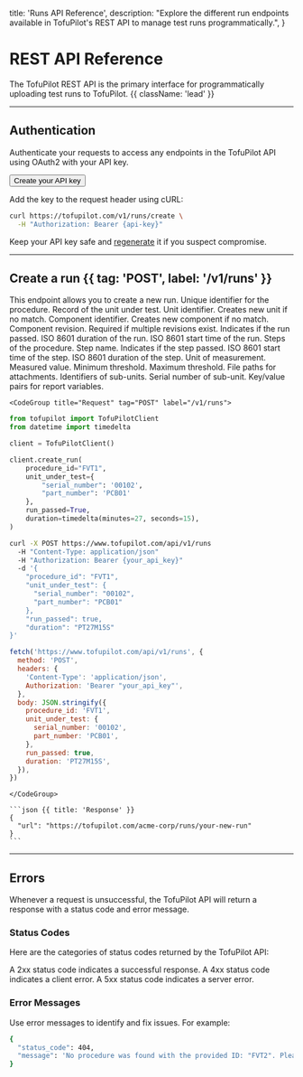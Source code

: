   title: 'Runs API Reference',
  description:
    "Explore the different run endpoints available in TofuPilot's REST API to manage test runs programmatically.",
}

# REST API Reference

The TofuPilot REST API is the primary interface for programmatically uploading test runs to TofuPilot. {{ className: 'lead' }}

---

## Authentication

Authenticate your requests to access any endpoints in the TofuPilot API using OAuth2 with your API key.

<div className="not-prose mt-8">
  <Button href="/user-management#api-key" variant="text" arrow="right">
    Create your API key
  </Button>
</div>

Add the key to the request header using cURL:

```bash
curl https://tofupilot.com/v1/runs/create \
  -H "Authorization: Bearer {api-key}"
```

Keep your API key safe and [regenerate](/user-management#api-key) it if you suspect compromise.

---

## Create a run {{ tag: 'POST', label: '/v1/runs' }}

<Row>
  <Col>
    This endpoint allows you to create a new run.
    <Properties>
      <Property name="procedure_id" type="string, required">
        Unique identifier for the procedure.
      </Property>
      <Property name="unit_under_test" type="record, required">
        Record of the unit under test.
      </Property>
      <Property name="serial_number" type="string, required" indent>
        Unit identifier. Creates new unit if no match.
      </Property>
      <Property name="part_number" type="string, optional" indent>
        Component identifier. Creates new component if no match.
      </Property>
      <Property name="revision" type="string, optional" indent>
        Component revision. Required if multiple revisions exist.
      </Property>
      <Property name="run_passed" type="boolean, required">
        Indicates if the run passed.
      </Property>
      <Property name="duration" type="string, required">
        ISO 8601 duration of the run.
      </Property>
      <Property name="started_at" type="string">
        ISO 8601 start time of the run.
      </Property>
      <Property name="steps" type="array, optional">
        Steps of the procedure.
      </Property>
      <Property name="name" type="string, required" indent>
        Step name.
      </Property>
      <Property name="step_passed" type="boolean, required" indent>
        Indicates if the step passed.
      </Property>
      <Property name="started_at" type="string, required" indent>
        ISO 8601 start time of the step.
      </Property>
      <Property name="duration" type="string, required" indent>
        ISO 8601 duration of the step.
      </Property>
      <Property name="measurement_unit" type="string, optional" indent>
        Unit of measurement.
      </Property>
      <Property name="measurement_value" type="float, optional" indent>
        Measured value.
      </Property>
      <Property name="limit_low" type="float, optional" indent>
        Minimum threshold.
      </Property>
      <Property name="limit_high" type="float, optional" indent>
        Maximum threshold.
      </Property>
      <Property name="attachments" type="array(string), optional">
        File paths for attachments.
      </Property>
      <Property name="sub_units" type="array(record), optional">
        Identifiers of sub-units.
      </Property>
      <Property name="serial_number" type="string, required" indent>
        Serial number of sub-unit.
      </Property>
      <Property name="report_variables" type="record(string, string)">
        Key/value pairs for report variables.
      </Property>
    </Properties>
  </Col>
  <Col sticky>

    <CodeGroup title="Request" tag="POST" label="/v1/runs">

```python
from tofupilot import TofuPilotClient
from datetime import timedelta

client = TofuPilotClient()

client.create_run(
    procedure_id="FVT1",
    unit_under_test={
        "serial_number": '00102',
        "part_number": 'PCB01'
    },
    run_passed=True,
    duration=timedelta(minutes=27, seconds=15),
)
```

```bash {{ title: 'cURL' }}
curl -X POST https://www.tofupilot.com/api/v1/runs
  -H "Content-Type: application/json"
  -H "Authorization: Bearer {your_api_key}"
  -d '{
    "procedure_id": "FVT1",
    "unit_under_test": {
      "serial_number": "00102",
      "part_number": "PCB01"
    },
    "run_passed": true,
    "duration": "PT27M15S"
}'
```

```js
fetch('https://www.tofupilot.com/api/v1/runs', {
  method: 'POST',
  headers: {
    'Content-Type': 'application/json',
    Authorization: 'Bearer "your_api_key"',
  },
  body: JSON.stringify({
    procedure_id: 'FVT1',
    unit_under_test: {
      serial_number: '00102',
      part_number: 'PCB01',
    },
    run_passed: true,
    duration: 'PT27M15S',
  }),
})
```

    </CodeGroup>

    ```json {{ title: 'Response' }}
    {
      "url": "https://tofupilot.com/acme-corp/runs/your-new-run"
    }
    ```

  </Col>
</Row>

---

## Errors

Whenever a request is unsuccessful, the TofuPilot API will return a response with a status code and error message.

### Status Codes

Here are the categories of status codes returned by the TofuPilot API:

<Properties>
  <Property name="2xx">
    A 2xx status code indicates a successful response.
  </Property>
  <Property name="4xx">A 4xx status code indicates a client error.</Property>
  <Property name="5xx">A 5xx status code indicates a server error.</Property>
</Properties>

### Error Messages

Use error messages to identify and fix issues. For example:

```bash {{ title: "Error response" }}
{
  "status_code": 404,
  "message": 'No procedure was found with the provided ID: "FVT2". Please verify the ID and try again. If the procedure does not exist, you can create a new one on the Procedures page in TofuPilot.'
}
```
